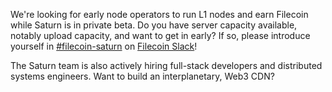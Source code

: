 We're looking for early node operators to run L1 nodes and earn Filecoin while Saturn is in private beta. Do you have server capacity available, notably upload capacity, and want to get in early? If so, please introduce yourself in [#filecoin-saturn](https://filecoinproject.slack.com/archives/C03DH0BL02E) on [Filecoin Slack](https://filecoinproject.slack.com/)!

The Saturn team is also actively hiring full-stack developers and distributed systems engineers. Want to build an interplanetary, Web3 CDN?